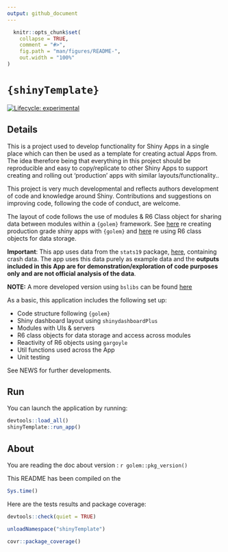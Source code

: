 ```yaml
---
output: github_document
---
```


<!-- README.md is generated from README.Rmd. Please edit that file -->

```r
  knitr::opts_chunk$set(
    collapse = TRUE,
    comment = "#>",
    fig.path = "man/figures/README-",
    out.width = "100%"
)
```

# `{shinyTemplate}`

<!-- badges: start -->
[![Lifecycle: experimental](https://img.shields.io/badge/lifecycle-experimental-orange.svg)](https://lifecycle.r-lib.org/articles/stages.html#experimental)
<!-- badges: end -->

## Details

This is a project used to develop functionality for Shiny Apps in a single place
which can then be used as a template for creating actual Apps from. The idea
therefore being that everything in this project should be reproducible and
easy to copy/replicate to other Shiny Apps to support creating and rolling out
'production' apps with similar layouts/functionality.. 

This project is very much developmental and reflects authors development of code
and knowledge around Shiny. Contributions and suggestions on improving code, 
following the code of conduct, are welcome.

The layout of code follows the use of modules & R6 Class object for sharing data
between modules within a `{golem}` framework. See 
[here](https://engineering-shiny.org/index.html) re creating production grade 
shiny apps with `{golem}` and 
[here](https://engineering-shiny.org/common-app-caveats.html?q=R6#using-r6-as-data-storage)
re using R6 class objects for data storage.

**Important**: This app uses data from the `stats19` package,
[here](https://github.com/ropensci/stats19), containing crash data. The
app uses this data purely as example data and the **outputs included in this App are for demonstration/exploration of code purposes only and are not official analysis of the data**.

**NOTE:** A more developed version using `bslibs` can be found 
[here](https://github.com/Steve-Spreadborough/shinyTemplate)

As a basic, this application includes the following set up:

- Code structure following `{golem}`
- Shiny dashboard layout using `shinydashboardPlus`
- Modules with UIs & servers
- R6 class objects for data storage and access across modules
- Reactivity of R6 objects using `gargoyle`
- Util functions used across the App
- Unit testing

See NEWS for further developments. 



## Run

You can launch the application by running:

```r
devtools::load_all()
shinyTemplate::run_app()
```

## About

You are reading the doc about version : `r golem::pkg_version()`

This README has been compiled on the

```r
Sys.time()
```

Here are the tests results and package coverage:

```r
devtools::check(quiet = TRUE)
```

```r
unloadNamespace("shinyTemplate")
```

```r
covr::package_coverage()
```
